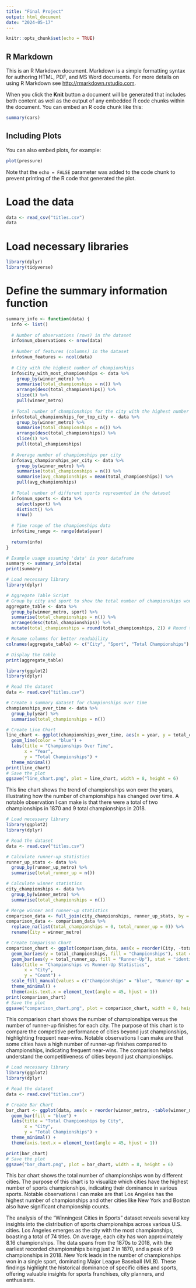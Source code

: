 ```yaml
---
title: "Final Project"
output: html_document
date: "2024-05-17"
---
```


```r
knitr::opts_chunk$set(echo = TRUE)
```

## R Markdown

This is an R Markdown document. Markdown is a simple formatting syntax for authoring HTML, PDF, and MS Word documents. For more details on using R Markdown see <http://rmarkdown.rstudio.com>.

When you click the **Knit** button a document will be generated that includes both content as well as the output of any embedded R code chunks within the document. You can embed an R code chunk like this:

```r
summary(cars)
```

## Including Plots

You can also embed plots, for example:

```r
plot(pressure)
```

Note that the `echo = FALSE` parameter was added to the code chunk to prevent printing of the R code that generated the plot.

# Load the data
```r
data <- read_csv("titles.csv")
data
```

# Load necessary libraries
```r
library(dplyr)
library(tidyverse)
```

# Define the summary information function
```r
summary_info <- function(data) {
  info <- list()
  
  # Number of observations (rows) in the dataset
  info$num_observations <- nrow(data)
  
  # Number of features (columns) in the dataset
  info$num_features <- ncol(data)
  
  # City with the highest number of championships
  info$city_with_most_championships <- data %>%
    group_by(winner_metro) %>%
    summarise(total_championships = n()) %>%
    arrange(desc(total_championships)) %>%
    slice(1) %>%
    pull(winner_metro)
  
  # Total number of championships for the city with the highest number
  info$total_championships_for_top_city <- data %>%
    group_by(winner_metro) %>%
    summarise(total_championships = n()) %>%
    arrange(desc(total_championships)) %>%
    slice(1) %>%
    pull(total_championships)
  
  # Average number of championships per city
  info$avg_championships_per_city <- data %>%
    group_by(winner_metro) %>%
    summarise(total_championships = n()) %>%
    summarise(avg_championships = mean(total_championships)) %>%
    pull(avg_championships)
  
  # Total number of different sports represented in the dataset
  info$num_sports <- data %>%
    select(sport) %>%
    distinct() %>%
    nrow()
  
  # Time range of the championships data
  info$time_range <- range(data$year)
  
  return(info)
}

# Example usage assuming 'data' is your dataframe
summary <- summary_info(data)
print(summary)
```
```r
# Load necessary library
library(dplyr)

# Aggregate Table Script
# Group by city and sport to show the total number of championships won by each city in each sport
aggregate_table <- data %>%
  group_by(winner_metro, sport) %>%
  summarise(total_championships = n()) %>%
  arrange(desc(total_championships)) %>%
  mutate(total_championships = round(total_championships, 2)) # Round the total championships

# Rename columns for better readability
colnames(aggregate_table) <- c("City", "Sport", "Total Championships")

# Display the table
print(aggregate_table)
```

```r
library(ggplot2)
library(dplyr)

# Read the dataset
data <- read.csv("titles.csv")

# Create a summary dataset for championships over time
championships_over_time <- data %>%
  group_by(year) %>%
  summarise(total_championships = n())

# Create Line Chart
line_chart <- ggplot(championships_over_time, aes(x = year, y = total_championships)) +
  geom_line(color = "blue") +
  labs(title = "Championships Over Time",
       x = "Year",
       y = "Total Championships") +
  theme_minimal()
print(line_chart)
# Save the plot
ggsave("line_chart.png", plot = line_chart, width = 8, height = 6)
```
This line chart shows the trend of championships won over the years, illustrating how the number of championships has changed over time. A notable observation I can make is that there were a total of two championships in 1870 and 9 total championships in 2018.

```r
# Load necessary library
library(ggplot2)
library(dplyr)

# Read the dataset
data <- read.csv("titles.csv")

# Calculate runner-up statistics
runner_up_stats <- data %>%
  group_by(runner_up_metro) %>%
  summarise(total_runner_up = n())

# Calculate winner statistics
city_championships <- data %>%
  group_by(winner_metro) %>%
  summarise(total_championships = n())

# Merge winner and runner-up statistics
comparison_data <- full_join(city_championships, runner_up_stats, by = c("winner_metro" = "runner_up_metro"))
comparison_data <- comparison_data %>%
  replace_na(list(total_championships = 0, total_runner_up = 0)) %>%
  rename(City = winner_metro)

# Create Comparison Chart
comparison_chart <- ggplot(comparison_data, aes(x = reorder(City, -total_championships))) +
  geom_bar(aes(y = total_championships, fill = "Championships"), stat = "identity") +
  geom_bar(aes(y = total_runner_up, fill = "Runner-Up"), stat = "identity", alpha = 0.5) +
  labs(title = "Championships vs Runner-Up Statistics",
       x = "City",
       y = "Count") +
  scale_fill_manual(values = c("Championships" = "blue", "Runner-Up" = "red")) +
  theme_minimal() +
  theme(axis.text.x = element_text(angle = 45, hjust = 1))
print(comparison_chart)
# Save the plot
ggsave("comparison_chart.png", plot = comparison_chart, width = 8, height = 6)
```
This comparison chart shows the number of championships versus the number of runner-up finishes for each city. The purpose of this chart is to compare the competitive performance of cities beyond just championships, highlighting frequent near-wins. Notable observations I can make are that some cities have a high number of runner-up finishes compared to championships, indicating frequent near-wins. The comparison helps understand the competitiveness of cities beyond just championships.

```r
# Load necessary library
library(ggplot2)
library(dplyr)

# Read the dataset
data <- read.csv("titles.csv")

# Create Bar Chart
bar_chart <- ggplot(data, aes(x = reorder(winner_metro, -table(winner_metro)[winner_metro]))) +
  geom_bar(fill = "blue") +
  labs(title = "Total Championships by City",
       x = "City",
       y = "Total Championships") +
  theme_minimal() +
  theme(axis.text.x = element_text(angle = 45, hjust = 1))

print(bar_chart)
# Save the plot
ggsave("bar_chart.png", plot = bar_chart, width = 8, height = 6)
```
This bar chart shows the total number of championships won by different cities. The purpose of this chart is to visualize which cities have the highest number of sports championships, indicating their dominance in various sports. Notable observations I can make are that Los Angeles has the highest number of championships and other cities like New York and Boston also have significant championship counts.

The analysis of the "Winningest Cities in Sports" dataset reveals several key insights into the distribution of sports championships across various U.S. cities. Los Angeles emerges as the city with the most championships, boasting a total of 74 titles. On average, each city has won approximately 8.16 championships. The data spans from the 1870s to 2018, with the earliest recorded championships being just 2 in 1870, and a peak of 9 championships in 2018. New York leads in the number of championships won in a single sport, dominating Major League Baseball (MLB). These findings highlight the historical dominance of specific cities and sports, offering valuable insights for sports franchises, city planners, and enthusiasts.
